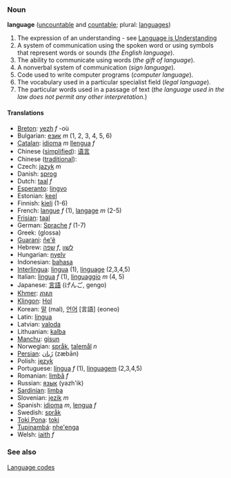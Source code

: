 ===Noun===
'''language''' ([[uncountable]] and [[countable]]; plural: [[languages]])

#The expression of an understanding - see [http://www.ourcivilisation.com/undrstnd.htm Language is Understanding]
#A system of communication using the spoken word or using symbols that represent words or sounds (''the English language'').
#The ability to communicate using words (''the gift of language'').
#A nonverbal system of communication (''sign language'').
#Code used to write computer programs (''computer language'').
#The vocabulary used in a particular specialist field (''legal language'').
#The particular words used in a passage of text (''the language used in the law does not permit any other interpretation.'')

====Translations====
*[[Breton]]: [[yezh]] ''f'' -où
*Bulgarian: [[език]] ''m'' (1, 2, 3, 4, 5, 6)
*[[Catalan]]: [[idioma]] ''m'' [[llengua]] ''f''
*Chinese ([[simplified]]): [[语言]]
*Chinese ([[traditional]]): [[]]
*Czech: [[jazyk]] ''m''
*Danish: [[sprog]]
*Dutch: [[taal]] ''f''
*[[Esperanto]]: [[lingvo]]
*Estonian: [[keel]]
*Finnish: [[kieli]] (1-6)
*French: [[langue]] ''f'' (1), [[langage]] ''m'' (2-5)
*[[Frisian]]: [[taal]]
*German: [[Sprache]] ''f'' (1-7)
*Greek: (glossa)
*[[Guarani]]: [[ñe'ẽ]]
*Hebrew: [[שפה]] ''f'', [[לשון]]
*Hungarian: [[nyelv]]
*Indonesian: [[bahasa]]
*[[Interlingua]]: [[lingua]] (1), [[linguage]] (2,3,4,5)
*Italian: [[lingua]] ''f'' (1), [[linguaggio]] ''m'' (4, 5)
*Japanese: [[言語]] (げんご, gengo)
*[[Khmer]]: [[ភាសា]]
*[[Klingon]]: [[Hol]]
*Korean: [[말]] (mal), [[언어]] [言語] (eoneo)
*Latin: [[lingua]]
*Latvian: [[valoda]]
*Lithuanian: [[kalba]]
*[[Manchu]]: [[gisun]]
*Norwegian: [[språk]], [[talemål]] ''n''
*[[Persian]]: [[زَبان]] (zæbān)
*Polish: [[język]]
*Portuguese: [[língua]] ''f'' (1), [[linguagem]] (2,3,4,5)
*Romanian: [[limbă]] ''f''
*Russian: [[язык]] (yazh'ik)
*[[Sardinian]]: [[limba]]
*Slovenian: [[jezik]] ''m''
*Spanish: [[idioma]] ''m'', [[lengua]] ''f''
*Swedish: [[språk]]
*[[Toki Pona]]: [[toki]]
*[[Tupinambá]]: [[nhe'enga]]
*Welsh: [[iaith]] ''f''

===See also===
[[Language code]]s